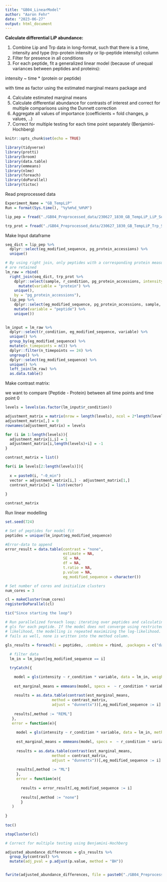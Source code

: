 ```yaml
---
title: "GB04_LinearModel"
author: "Aaron Fehr"
date: "2023-06-27"
output: html_document
---
```

**Calculate differential LiP abundance:**

1.  Combine Lip and Trp data in long-format, such that there is a time, intensity and type (trp-protein intensity or lip-peptide intensity) column
2.  Filter for presence in all conditions
3.  For each peptide, fit a generalized linear model (because of unequal variances between peptides and proteins):

intensity \~ time \* (protein or peptide)

with time as factor using the estimated marginal means package and

4.  Calculate estimated marginal means
5.  Calculate differential abundance for contrasts of interest and correct for multiple comparisons using the Dunnett correction
6.  Aggregate all values of importance (coefficients = fold changes, p values, ..)
7.  Correct for multiple testing for each time point separately (Benjamini-Hochberg)

```r
knitr::opts_chunk$set(echo = TRUE)

library(tidyverse)
library(protti)
library(broom)
library(data.table)
library(emmeans)
library(nlme)
library(foreach)
library(doParallel)
library(tictoc)
```

Read preprocessed data
```r
Experiment_Name = "GB_TempLiP"
Run = format(Sys.time(), "%y%m%d_%H%M")

lip_pep = fread("./GB04_Preprocessed_data/230627_1830_GB_TempLiP_LiP_Summarized_Peptides.csv")

trp_prot = fread("./GB04_Preprocessed_data/230627_1830_GB_TempLiP_Trp_Summarized_Proteins.csv")
```

Make Input dataframe
```r
seq_dict = lip_pep %>%
  dplyr::select(eg_modified_sequence, pg_protein_accessions) %>%
  unique()

# By using right join, only peptides with a corresponding protein measurement
# are retained
lm_raw = rbind(
  right_join(seq_dict, trp_prot %>%
    dplyr::select(sample, r_condition, pg_protein_accessions, intensity = normalised_intensity_log2) %>%
      mutate(variable = "protein") %>%
    unique(),
    by = "pg_protein_accessions"),
  lip_pep %>%
    dplyr::select(eg_modified_sequence, pg_protein_accessions, sample, r_condition, intensity = pep_int) %>%
    mutate(variable = "peptide") %>%
    unique())
    

lm_input = lm_raw %>%
  dplyr::select(r_condition, eg_modified_sequence, variable) %>%
  unique() %>%
  group_by(eg_modified_sequence) %>%
  mutate(n_timepoints = n()) %>%
  dplyr::filter(n_timepoints == 24) %>%
  ungroup() %>%
  dplyr::select(eg_modified_sequence) %>%
  unique() %>%
  left_join(lm_raw) %>%
  as.data.table()
```


Make contrast matrix:

we want to compare (Peptide - Protein) between all time points and time point 0

```r
levels = levels(as.factor(lm_input$r_condition))

adjustment_matrix = matrix(nrow = length(levels), ncol = 2*length(levels))
adjustment_matrix[,] = 0
rownames(adjustment_matrix) = levels

for (i in 1:length(levels)){
  adjustment_matrix[i,i] = 1
  adjustment_matrix[i,length(levels)+i] = -1
}

contrast_matrix = list()

for(i in levels[2:length(levels)]){
  
  x = paste0(i, "-0_min")
  vector = adjustment_matrix[i,] - adjustment_matrix[1,]
  contrast_matrix[x] = list(vector)
  
}

contrast_matrix
```


Run linear modelling

```r
set.seed(724)

# Set of peptides for model fit
peptides = unique(lm_input$eg_modified_sequence)

#Error-data to append
error_result = data.table(contrast = "none",
                          estimate = NA,
                          SE = NA,
                          df = NA,
                          t.ratio = NA,
                          p.value = NA,
                          eg_modified_sequence = character())

# Set number of cores and initialize clusters
num_cores = 3

cl = makeCluster(num_cores)
registerDoParallel(cl)

tic("Since starting the loop")

# Run parallelized foreach loop; iterating over peptides and calculating 
# gls for each peptide. If the model does not converge using restricted maximum
# likelihood, the modelling is repeated maximizing the log-likelihood. If this 
# fails as well, none is written into the method column.

gls_results = foreach(i = peptides, .combine = rbind, .packages = c("data.table","emmeans","nlme")) %dopar% {
  
  # filter data
  lm_in = lm_input[eg_modified_sequence == i]

  tryCatch({

    model = gls(intensity ~ r_condition * variable, data = lm_in, weights = varIdent(form = ~ 1 | variable))
    
    est_marginal_means = emmeans(model, specs =  ~ r_condition * variable, data = lm_in)
    
    results = as.data.table(contrast(est_marginal_means, 
                     method = contrast_matrix, 
                     adjust = "dunnettx"))[,eg_modified_sequence := i]
    
    results[,method := "REML"]
   },
   error = function(e){
     
     model = gls(intensity ~ r_condition * variable, data = lm_in, method = "ML", weights = varIdent(form = ~ 1 | variable))
     
     est_marginal_means = emmeans(model, specs =  ~ r_condition * variable, data = lm_in)
    
     results = as.data.table(contrast(est_marginal_means, 
                     method = contrast_matrix, 
                     adjust = "dunnettx"))[,eg_modified_sequence := i]
     
     results[,method := "ML"]      
     },
     error = function(e){
       
       results = error_result[,eg_modified_sequence := i]
       
       results[,method := "none"]
       }
   )
  
}
   
toc()

stopCluster(cl)

# Correct for multiple testing using Benjamini-Hochberg

adjusted_abundance_differences = gls_results %>%
  group_by(contrast) %>%
  mutate(adj_pval = p.adjust(p.value, method = "BH"))


fwrite(adjusted_abundance_differences, file = paste0("./GB04_Preprocessed_data/",Run,"_",Experiment_Name,"_GLS_AdjustedAbundance.csv"))


```



